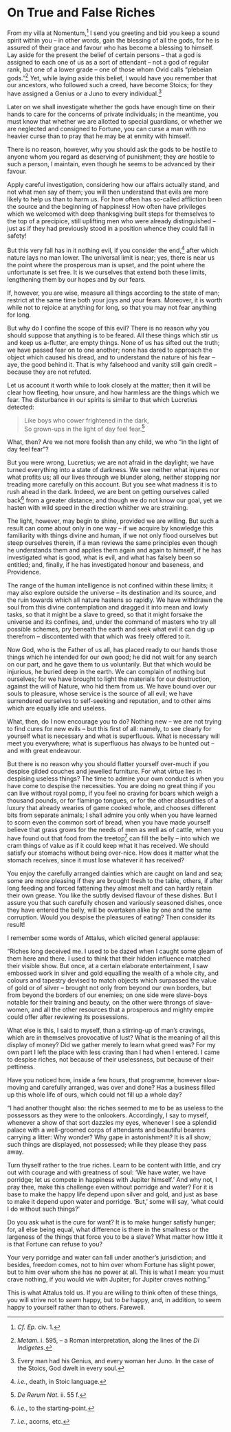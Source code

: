 # On True and False Riches

From my villa at Nomentum,[^110-1] I send you greeting and bid you keep a sound spirit within you -- in other words, gain the blessing of all the gods, for he is assured of their grace and favour who has become a blessing to himself.
Lay aside for the present the belief of certain persons -- that a god is assigned to each one of us as a sort of attendant -- not a god of regular rank, but one of a lower grade -- one of those whom Ovid calls "plebeian gods."[^110-2]
Yet, while laying aside this belief, I would have you remember that our ancestors, who followed such a creed, have become Stoics; for they have assigned a Genius or a Juno to every individual.[^110-3]

Later on we shall investigate whether the gods have enough time on their hands to care for the concerns of private individuals; in the meantime, you must know that whether we are allotted to special guardians, or whether we are neglected and consigned to Fortune, you can curse a man with no heavier curse than to pray that he may be at enmity with himself.

There is no reason, however, why you should ask the gods to be hostile to anyone whom you regard as deserving of punishment; they *are* hostile to such a person, I maintain, even though he seems to be advanced by their favour.

Apply careful investigation, considering how our affairs actually stand, and not what men say of them; you will then understand that evils are more likely to help us than to harm us.
For how often has so-called affliction been the source and the beginning of happiness!
How often have privileges which we welcomed with deep thanksgiving built steps for themselves to the top of a precipice, still uplifting men who were already distinguished -- just as if they had previously stood in a position whence they could fall in safety!

But this very fall has in it nothing evil, if you consider the end,[^110-4] after which nature lays no man lower.
The universal limit is near; yes, there is near us the point where the prosperous man is upset, and the point where the unfortunate is set free.
It is we ourselves that extend both these limits, lengthening them by our hopes and by our fears.

If, however, you are wise, measure all things according to the state of man; restrict at the same time both your joys and your fears.
Moreover, it is worth while not to rejoice at anything for long, so that you may not fear anything for long.

But why do I confine the scope of this evil?
There is no reason why you should suppose that anything is to be feared.
All these things which stir us and keep us a-flutter, are empty things.
None of us has sifted out the truth; we have passed fear on to one another; none has dared to approach the object which caused his dread, and to understand the nature of his fear -- aye, the good behind it.
That is why falsehood and vanity still gain credit -- because they are not refuted.

Let us account it worth while to look closely at the matter; then it will be clear how fleeting, how unsure, and how harmless are the things which we fear.
The disturbance in our spirits is similar to that which Lucretius detected:

> Like boys who cower frightened in the dark,  
So grown-ups in the light of day feel fear.[^110-5]

What, then?
Are we not more foolish than any child, we who "in the light of day feel fear"?

But you were wrong, Lucretius; we are not afraid in the daylight; we have turned everything into a state of darkness.
We see neither what injures nor what profits us; all our lives through we blunder along, neither stopping nor treading more carefully on this account.
But you see what madness it is to rush ahead in the dark.
Indeed, we are bent on getting ourselves called back[^110-6] from a greater distance; and though we do not know our goal, yet we hasten with wild speed in the direction whither we are straining.

The light, however, may begin to shine, provided we are willing.
But such a result can come about only in one way -- if we acquire by knowledge this familiarity with things divine and human, if we not only flood ourselves but steep ourselves therein, if a man reviews the same principles even though he understands them and applies them again and again to himself, if he has investigated what is good, what is evil, and what has falsely been so entitled; and, finally, if he has investigated honour and baseness, and Providence.

The range of the human intelligence is not confined within these limits; it may also explore outside the universe -- its destination and its source, and the ruin towards which all nature hastens so rapidly.
We have withdrawn the soul from this divine contemplation and dragged it into mean and lowly tasks, so that it might be a slave to greed, so that it might forsake the universe and its confines, and, under the command of masters who try all possible schemes, pry beneath the earth and seek what evil it can dig up therefrom -- discontented with that which was freely offered to it.

Now God, who is the Father of us all, has placed ready to our hands those things which he intended for our own good; he did not wait for any search on our part, and he gave them to us voluntarily.
But that which would be injurious, he buried deep in the earth.
We can complain of nothing but ourselves; for we have brought to light the materials for our destruction, against the will of Nature, who hid them from us.
We have bound over our souls to pleasure, whose service is the source of all evil; we have surrendered ourselves to self-seeking and reputation, and to other aims which are equally idle and useless.

What, then, do I now encourage you to do?
Nothing new -- we are not trying to find cures for new evils -- but this first of all: namely, to see clearly for yourself what is necessary and what is superfluous.
What is necessary will meet you everywhere; what is superfluous has always to be hunted out -- and with great endeavour.

But there is no reason why you should flatter yourself over-much if you despise gilded couches and jewelled furniture.
For what virtue lies in despising useless things?
The time to admire your own conduct is when you have come to despise the necessities.
You are doing no great thing if you can live without royal pomp, if you feel no craving for boars which weigh a thousand pounds, or for flamingo tongues, or for the other absurdities of a luxury that already wearies of game cooked whole, and chooses different bits from separate animals; I shall admire you only when you have learned to scorn even the common sort of bread, when you have made yourself believe that grass grows for the needs of men as well as of cattle, when you have found out that food from the treetop[^110-7] can fill the belly -- into which we cram things of value as if it could keep what it has received.
We should satisfy our stomachs without being over-nice.
How does it matter what the stomach receives, since it must lose whatever it has received?

You enjoy the carefully arranged dainties which are caught on land and sea; some are more pleasing if they are brought fresh to the table, others, if after long feeding and forced fattening they almost melt and can hardly retain their own grease.
You like the subtly devised flavour of these dishes.
But I assure you that such carefully chosen and variously seasoned dishes, once they have entered the belly, will be overtaken alike by one and the same corruption.
Would you despise the pleasures of eating?
Then consider its result!

I remember some words of Attalus, which elicited general applause:

"Riches long deceived me.
I used to be dazed when I caught some gleam of them here and there.
I used to think that their hidden influence matched their visible show.
But once, at a certain elaborate entertainment, I saw embossed work in silver and gold equalling the wealth of a whole city, and colours and tapestry devised to match objects which surpassed the value of gold or of silver -- brought not only from beyond our own borders, but from beyond the borders of our enemies; on one side were slave-boys notable for their training and beauty, on the other were throngs of slave-women, and all the other resources that a prosperous and mighty empire could offer after reviewing its possessions.

What else is this, I said to myself, than a stirring-up of man's cravings, which are in themselves provocative of lust?
What is the meaning of all this display of money?
Did we gather merely to learn what greed was?
For my own part I left the place with less craving than I had when I entered.
I came to despise riches, not because of their uselessness, but because of their pettiness.

Have you noticed how, inside a few hours, that programme, however slow-moving and carefully arranged, was over and done?
Has a business filled up this whole life of ours, which could not fill up a whole day?

"I had another thought also: the riches seemed to me to be as useless to the possessors as they were to the onlookers.
Accordingly, I say to myself, whenever a show of that sort dazzles my eyes, whenever I see a splendid palace with a well-groomed corps of attendants and beautiful bearers carrying a litter: Why wonder?
Why gape in astonishment?
It is all show; such things are displayed, not possessed; while they please they pass away.

Turn thyself rather to the true riches.
Learn to be content with little, and cry out with courage and with greatness of soul: 'We have water, we have porridge; let us compete in happiness with Jupiter himself.'
And why not, I pray thee, make this challenge even without porridge and water?
For it is base to make the happy life depend upon silver and gold, and just as base to make it depend upon water and porridge.
'But,' some will say, 'what could I do without such things?'

Do you ask what is the cure for want?
It is to make hunger satisfy hunger; for, all else being equal, what difference is there in the smallness or the largeness of the things that force you to be a slave?
What matter how little it is that Fortune can refuse to you?

Your very porridge and water can fall under another's jurisdiction; and besides, freedom comes, not to him over whom Fortune has slight power, but to him over whom she has no power at all.
This is what I mean: you must crave nothing, if you would vie with Jupiter; for Jupiter craves nothing."

This is what Attalus told us.
If you are willing to think often of these things, you will strive not to *seem* happy, but to *be* happy, and, in addition, to seem happy to yourself rather than to others.
Farewell.

[^110-1]: *Cf.* *Ep.* civ. 1.

[^110-2]: *Metam.* i. 595, -- a Roman interpretation, along the lines of the *Di Indigetes*.

[^110-3]: Every man had his Genius, and every woman her Juno. In the case of the Stoics, God dwelt in every soul.

[^110-4]: *i.e.*, death, in Stoic language.

[^110-5]: *De Rerum Nat.* ii. 55 f.

[^110-6]: *i.e.*, to the starting-point.

[^110-7]: *i.e.*, acorns, etc.
